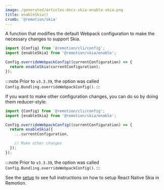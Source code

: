 ```yaml
---
image: /generated/articles-docs-skia-enable-skia.png
title: enableSkia()
crumb: '@remotion/skia'
---
```


A function that modifies the default Webpack configuration to make the necessary changes to support Skia.

```ts twoslash title="remotion.config.ts"
import {Config} from '@remotion/cli/config';
import {enableSkia} from '@remotion/skia/enable';

Config.overrideWebpackConfig((currentConfiguration) => {
  return enableSkia(currentConfiguration);
});
```

:::note
Prior to `v3.3.39`, the option was called `Config.Bundling.overrideWebpackConfig()`.
:::

If you want to make other configuration changes, you can do so by doing them reducer-style:

```ts twoslash title="remotion.config.ts"
import {Config} from '@remotion/cli/config';
import {enableSkia} from '@remotion/skia/enable';

Config.overrideWebpackConfig((currentConfiguration) => {
  return enableSkia({
    ...currentConfiguration,

    // Make other changes
  });
});
```

:::note
Prior to `v3.3.39`, the option was called `Config.Bundling.overrideWebpackConfig()`.
:::

See the [setup](/docs/skia) to see full instructions on how to setup React Native Skia in Remotion.
